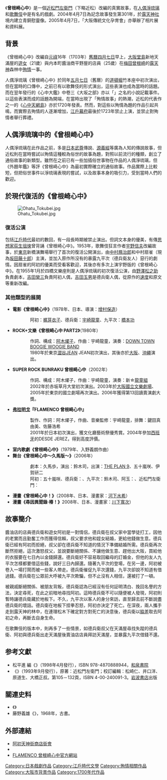 {{Japanese|japanese=曽根崎心中/曾根崎心中|kana=そねざきしんじゅう|romaji=Sonezakishinjū}}


《'''曾根崎心中'''》是一個[[近松門左衛門|近松門左衛門]]（下略近松）改編的真實故事，在[[文樂|人偶淨琉璃]]和[[歌舞伎|歌舞伎]]中是有名的戲劇。2004年4月7日為記念故事發生第301年，於[[露天神社|露天神社]]境内建立青銅慰靈像。2005年4月7日，「大阪傳統文化孕育會」亦舉辦了相片展和資料展。

== 背景 ==
《曾根崎心中》改編自[[元祿|元祿]]16年（1703年）[[舊曆|舊曆]][[四月七日|四月七日]]早上，[[大阪市|大阪]][[堂島|堂島]]新地天滿屋的[[遊女|遊女]]{{nihongo|初|はつ}}（21歲）與内本町醬油商平野屋的店員{{nihongo|德兵衛|徳兵衛}}（25歲）在[[梅田|梅田]][[曾根崎|曾根崎]]的[[露天神社|露天神]]森林中[[殉情|殉情]]一事。

人偶淨琉璃《曾根崎心中》於同年[[五月七日|五月七日]]（舊曆）的[[道頓堀|道頓堀]]竹本座中初次演出，但在當時的口傳中，之前已有以歌舞伎的形式演出，這些表演也成為當時的話題。而在翌年發行的《心中大鑑》中卷三《大坂之部》亦以「{{nihongo|曾根崎的曙光|曾根崎の曙}}」之名的小說記載事件。以這些表演而成的話題為開端，在當時出現了「殉情故事」的熱潮，近松的代表作之一的《[[心中天網島|心中天網島]]》亦於1720年發表。然而，對這些以殉情為題的作品引起共鳴，而實際去殉情的人逐漸增加，[[江戶幕府|江戶幕府]]最後於1723年禁止上演，並禁止對殉情者舉行葬禮。

== 人偶淨琉璃中的《曾根崎心中》==
人偶淨琉璃在此作品之前，多是[[日本武尊|日本武尊]]傳說、[[源義經|源義經]]等廣為人知的傳說故事，但近松則在當時嘗試以殉情這種較為俗世的故事為題，對照以前流行的種類，創立了通俗故事的新類型。雖然在之前已有一些加插俗世事物在作品的人偶淨琉璃，但《外題年鑑》等評《曾根崎心中》為最初實際確立的通俗故事。作品實際上比較短，但把俗世事件以淨琉璃表現的嘗試，以及故事本身的吸引力，受到當時人們的歡迎。

== 於現代復活的《曾根崎心中》 ==
[[File:Ohatu_Tokubei.jpg|thumb]]
=== 復活公演 ===
包括[[江戶時代|江戶時代]]最初的數回，有一段長時期被禁止演出。但詞文本身的優美，有傳[[思想家|思想家]][[荻生徂徠|荻生徂徠]]曾背誦《曾根崎心中》。1953年，歌舞伎狂言作者[[宇野信夫|宇野信夫]]改編故事，於[[東京|東京]]新橋演舞場舉行了首次的復活公開演出，由[[中村鴈治郎_(第2代)|中村鴈治郎]]和中村扇雀（現為[[坂田藤十郎_(第4代)|坂田藤十郎]]）主演，並加入原作所沒有的暴露九平次（德兵衛友人）惡行的劇情。因扇雀的阿初的優美而受看客歡迎，其後亦有多次上演宇野版的《曾根崎心中》。在1955年1月於四橋文樂座則是人偶淨琉璃的初次復活公演，由[[野澤松之助|野澤松之助]]負責劇本，[[吉田榮三|吉田榮三]]負責阿初人偶，[[吉田玉男|吉田玉男]]是德兵衛人偶，從原作的[[速度_(音樂)|速度]]和原文等重新改編。

=== 其他類型的展開 ===
*'''電影《曾根崎心中》'''（1978年、日本、導演：[[增村保造|增村保造]]）
::阿初：[[梶芽衣子|梶芽衣子]]、德兵衛：[[宇崎龍童|宇崎龍童]]、九平次：[[橋本功|橋本功]]
*'''ROCK+文樂《曾根崎心中 PART2》'''（1980年）
::作詞、構成：[[阿木燿子|阿木燿子]]，作曲：宇崎龍童，演奏：[[DOWN_TOWN_BOOGIE_WOOGIE_BAND|DOWN TOWN BOOGIE WOOGIE BAND]]
::1980年於東京[[澀谷區|澀谷]]JEAN JEAN初次演出，其後亦於[[大阪市|大阪]]、[[沖繩|沖繩]]演出。
*'''SUPER ROCK BUNRAKU 曾根崎心中'''（2002年）
::作詞、構成：阿木燿子，作曲：宇崎龍童，演奏：新☆[[龍童組|龍童組]]
::2002年於赤坂草月大堂初次演出。2003年於[[大阪國立文樂劇場|大阪國立文樂劇場]]、2005年於東京的國立劇場再次演出。2006年獲得第13回讀賣演劇大獎。
*'''[[弗拉明戈|弗拉明戈]]『FLAMENCO 曾根崎心中』'''
::製作、作詞：阿木燿子，作曲、音樂監修：宇崎龍童，排舞：鍵田真由美、佐藤浩希
::2001年於日本初次演出，獲文化廳藝術祭優秀賞。2004年參加[[西班牙|西班牙]]的DESDE JEREZ，得到高度評價。
*'''室内歌劇《曾根崎心中》'''（1979年、入野義朗作曲）
*'''舞台《曾根崎心中～久馬版～》'''（2006年）
::劇本：久馬歩，演出：鈴木司，出演：[[THE_PLAN_9|THE PLAN 9]]、五十嵐咲、伊賀研二
::阿初：五十嵐咲、德兵衛：{{lang|ja|ヤナギブソン}}、九平次：鈴木司、阿玉：{{lang|ja|なだぎ武}}、近松門左衛門：{{lang|ja|浅越ゴエ}}
*'''漫畫《曾根崎心中！》'''（2008年、日本、漫畫家：[[河下水希|河下水希]]）
*'''漫畫《尋因異聞錄·椿！》'''2008年、日本、漫畫家：[[川下寬次|川下寬次]]）

== 故事簡介 ==

醬油店的店員德兵衛和遊女阿初是一對情侶，德兵衛在叔父家中當學徒打工，因他的老實而且勤奮工作而獲得信賴，叔父要求他和姪女結婚，更給他錢做生意。德兵衛已經有阿初而拒絕，叔父卻在德兵衛不知道的情況下準備結婚所需。德兵衛再次斷然拒絕，這次激怒叔父，並說要斷絕關係、不讓他做生意、趕他出大阪，買給他的衣服要在七日內以金錢歸還。德兵衛好不容易取回繼母的訂婚金，但他的友人九平次怎樣都要借這些錢，說好三日內歸還。隨著九平次的登場，在另一邊，阿初被卷入一場打鬧而被一些客人帶走。德兵衛催促九平次還錢，九平次卻說不知道有借過錢。德兵衛在公眾前大呼被九平次欺騙，但不止沒有人相信，還被打了一頓。

被親戚斷絕關係、被朋友背叛，德兵衛認為已經沒有任何証明清白、挽回名譽的方法，決定尋死，在此之前暗地尋找阿初。這時德兵衛不可以隨便被人發現，阿初則暫時讓德兵衛藏於地板下。不久，九平次以客人的身分來訪，直至歸去前不斷說盡德兵衛的壞話。德兵衛在地板下捏拳忍怒，阿初亦決定了死亡。在深夜，兩人攜手走到露天神的林中，在連理松木下確定對方對死亡的決意後，德兵衛以[[脇差|脇差]]取去阿初之命，再斷去自身生命。

在歌舞伎的版本中，則再多了一些情景，如德兵衛叔父在天滿屋尋找失蹤的德兵衛、阿初與德兵衛出走天滿屋後賣油店店員拜訪天滿屋，並暴露九平次借錢不還。

== 参考文獻 ==
*松平進 編《{{lang|ja|新注絵入曾根崎心中}}》（1998年4月發行），ISBN 978-4870888944，[[和泉書院|和泉書院]]
*《{{lang|ja|近松浄瑠璃集上（新日本古典文学大系91）}}》（1993年9月發行），原著：近松門左衛門；校訂編輯：松崎仁、井口洋、原道生、大橋正叔。第105－132頁，ISBN 4-00-240091-3。[[岩波書店|岩波書店]]出版

== 關連史料 ==
{{Wikiquote|:ja:近松門左衛門|近松門左衛門}} 
*《{{lang|ja|日本古典文学大系}}》
*藤野義雄《{{lang|ja|曾根崎心中・解釈と研究}}》，1968年{{lang|ja|桜楓社出版}}，古書。

== 外部連結 ==
*[http://www.ohatendori.com/ 阿初天神街商店街會] {{Wayback|url=http://www.ohatendori.com/ |date=20210119180840 }}
*[https://archive.is/20130427124933/http://homepage2.nifty.com/hay/ {{lang|ja|近松門左衛門でござーい！}}]
*[https://web.archive.org/web/20080405085520/http://www.arte-y-solera.com/sonezaki/index.html FLAMENCO 曾根崎心中官方網站]


[[Category:日本戲劇作品|Category:日本戲劇作品]]
[[Category:江戶時代文學|Category:江戶時代文學]]
[[Category:殉情相關作品|Category:殉情相關作品]]
[[Category:大阪市背景作品|Category:大阪市背景作品]]
[[Category:1700年代作品|Category:1700年代作品]]